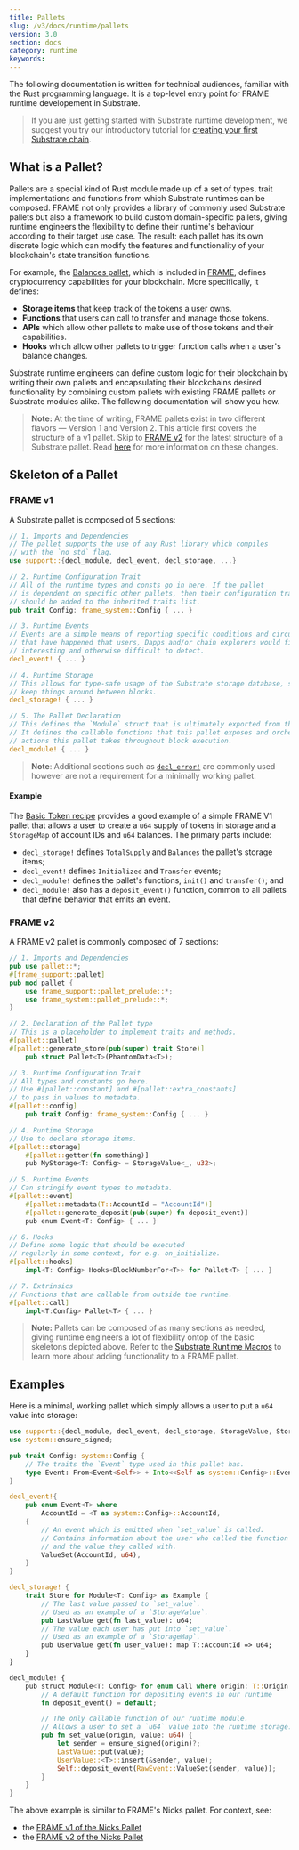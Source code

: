 ```yaml
---
title: Pallets
slug: /v3/docs/runtime/pallets
version: 3.0 
section: docs
category: runtime
keywords:
---
```


The following documentation is written for technical audiences, familiar with the Rust programming
language. It is a top-level entry point for FRAME runtime developement in Substrate.

> If you are just getting started with Substrate runtime development, we suggest you try
> our introductory tutorial for
> [creating your first Substrate chain](/v3/tutorials/create-your-first-substrate-chain).

## What is a Pallet?

Pallets are a special kind of Rust module made up of a set of types, trait implementations and functions
from which Substrate runtimes can be composed. FRAME not only
provides a library of commonly used Substrate pallets but also a framework to build custom domain-specific
pallets, giving runtime engineers the flexibility to define their runtime's behaviour according to their
target use case. The result: each pallet has its own discrete logic which can modify the features and
functionality of your blockchain's state transition functions.

For example, the [Balances pallet](https://github.com/paritytech/substrate/tree/master/frame/balances), which is included in [FRAME](../frame), defines cryptocurrency capabilities for your blockchain. More specifically, it
defines:

- **Storage items** that keep track of the tokens a user owns.
- **Functions** that users can call to transfer
  and manage those tokens.
- **APIs** which allow other pallets to make use of those tokens and their capabilities.
- **Hooks**
  which allow other pallets to trigger function calls when a user's balance changes.

Substrate runtime engineers can define custom logic for their blockchain by writing their own pallets and encapsulating their blockchains desired functionality by combining custom pallets with existing FRAME pallets or Substrate modules alike. The following documentation will show you how.

> **Note:** At the time of writing, FRAME pallets exist in two different flavors &mdash; Version 1 and Version 2. This article first covers the structure of a v1 pallet. Skip to [FRAME v2](#frame-v2) for the latest structure of a Substrate pallet. Read [here](../macros#frame-v1-vs-v2) for more information on these changes.

## Skeleton of a Pallet

### FRAME v1

A Substrate pallet is composed of 5 sections:

```rust
// 1. Imports and Dependencies
// The pallet supports the use of any Rust library which compiles
// with the `no_std` flag.
use support::{decl_module, decl_event, decl_storage, ...}

// 2. Runtime Configuration Trait
// All of the runtime types and consts go in here. If the pallet
// is dependent on specific other pallets, then their configuration traits
// should be added to the inherited traits list.
pub trait Config: frame_system::Config { ... }

// 3. Runtime Events
// Events are a simple means of reporting specific conditions and circumstances
// that have happened that users, Dapps and/or chain explorers would find
// interesting and otherwise difficult to detect.
decl_event! { ... }

// 4. Runtime Storage
// This allows for type-safe usage of the Substrate storage database, so you can
// keep things around between blocks.
decl_storage! { ... }

// 5. The Pallet Declaration
// This defines the `Module` struct that is ultimately exported from this pallet.
// It defines the callable functions that this pallet exposes and orchestrates
// actions this pallet takes throughout block execution.
decl_module! { ... }
```

> **Note**: Additional sections such as [`decl_error!`](../macros#decl_error) are commonly used however are not a requirement for a minimally working pallet.

#### Example

The [Basic Token recipe](https://substrate.dev/recipes/basic-token.html) provides a good example of a simple FRAME V1 pallet that allows a user to create a `u64` supply of tokens in storage and a `StorageMap` of account IDs and `u64` balances. The primary parts include:

- `decl_storage!` defines `TotalSupply` and `Balances` the pallet's storage items;
- `decl_event!` defines `Initialized` and `Transfer` events;
- `decl_module!` defines the pallet's functions, `init()` and `transfer()`; and
- `decl_module!` also has a `deposit_event()` function, common to all pallets that define behavior that emits an event.

### FRAME v2

A FRAME v2 pallet is commonly composed of 7 sections:

```rust
// 1. Imports and Dependencies
pub use pallet::*;
#[frame_support::pallet]
pub mod pallet {
	use frame_support::pallet_prelude::*;
	use frame_system::pallet_prelude::*;
}

// 2. Declaration of the Pallet type
// This is a placeholder to implement traits and methods.
#[pallet::pallet]
#[pallet::generate_store(pub(super) trait Store)]
	pub struct Pallet<T>(PhantomData<T>);

// 3. Runtime Configuration Trait
// All types and constants go here.
// Use #[pallet::constant] and #[pallet::extra_constants]
// to pass in values to metadata.
#[pallet::config]
	pub trait Config: frame_system::Config { ... }

// 4. Runtime Storage
// Use to declare storage items.
#[pallet::storage]
	#[pallet::getter(fn something)]
	pub MyStorage<T: Config> = StorageValue<_, u32>;

// 5. Runtime Events
// Can stringify event types to metadata.
#[pallet::event]
	#[pallet::metadata(T::AccountId = "AccountId")]
	#[pallet::generate_deposit(pub(super) fn deposit_event)]
	pub enum Event<T: Config> { ... }

// 6. Hooks
// Define some logic that should be executed
// regularly in some context, for e.g. on_initialize.
#[pallet::hooks]
	impl<T: Config> Hooks<BlockNumberFor<T>> for Pallet<T> { ... }

// 7. Extrinsics
// Functions that are callable from outside the runtime.
#[pallet::call]
	impl<T:Config> Pallet<T> { ... }

```

> **Note:** Pallets can be composed of as many sections as needed, giving runtime engineers a lot of flexibility ontop of the basic skeletons depicted above. Refer to the [Substrate Runtime Macros](../macros#substrate-runtime-macros) to learn more about adding functionality to a FRAME pallet.

## Examples

Here is a minimal, working pallet which simply allows a user to put a `u64` value into storage:

```rust
use support::{decl_module, decl_event, decl_storage, StorageValue, StorageMap};
use system::ensure_signed;

pub trait Config: system::Config {
	// The traits the `Event` type used in this pallet has.
	type Event: From<Event<Self>> + Into<<Self as system::Config>::Event>;
}

decl_event!{
	pub enum Event<T> where
		AccountId = <T as system::Config>::AccountId,
	{
		// An event which is emitted when `set_value` is called.
		// Contains information about the user who called the function
		// and the value they called with.
		ValueSet(AccountId, u64),
	}
}

decl_storage! {
	trait Store for Module<T: Config> as Example {
		// The last value passed to `set_value`.
		// Used as an example of a `StorageValue`.
		pub LastValue get(fn last_value): u64;
		// The value each user has put into `set_value`.
		// Used as an example of a `StorageMap`.
		pub UserValue get(fn user_value): map T::AccountId => u64;
	}
}

decl_module! {
	pub struct Module<T: Config> for enum Call where origin: T::Origin {
		// A default function for depositing events in our runtime
		fn deposit_event() = default;

		// The only callable function of our runtime module.
		// Allows a user to set a `u64` value into the runtime storage.
		pub fn set_value(origin, value: u64) {
			let sender = ensure_signed(origin)?;
			LastValue::put(value);
			UserValue::<T>::insert(&sender, value);
			Self::deposit_event(RawEvent::ValueSet(sender, value));
		}
	}
}
```

The above example is similar to FRAME's Nicks pallet. For context, see:

- the [FRAME v1 of the Nicks Pallet](https://github.com/paritytech/substrate/blob/master/frame/nicks/src/lib.rs)
- the [FRAME v2 of the Nicks Pallet](https://github.com/paritytech/substrate/blob/gui-seminar-pallet-migration-nicks-after/frame/nicks/src/lib.rs)
